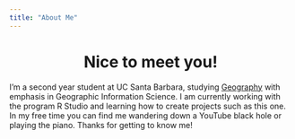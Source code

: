 ```yaml
---
title: "About Me"
---
```

  
<center>
# Nice to meet you! <i class="fa fa-handshake-o fa-0.5x" style="color:maroon;"></i>
</center>
  
I'm a second year student at UC Santa Barbara, studying [Geography](https://www.geog.ucsb.edu/) with emphasis in Geographic Information Science. I am currently working with the program R Studio and learning how to create projects such as this one. In my free time you can find me wandering down a YouTube black hole or playing the piano. Thanks for getting to know me!
